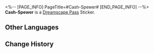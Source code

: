 <%-- [PAGE_INFO]
PageTitle=#Cash-Spewer#
[END_PAGE_INFO] --%>
{{Stub|Location information}}
{{Item Infobox
|id          = 223104
|image       = Dreamscape Pass Sticker Cash-Spewer.png
|type        = Dreamscape Pass Sticker
|type2       = Big Squanderer Stickers
|invCategory = 
|rarity      = 4
|effect      = 
|description = Digital stickers that can be used to decorate the pages of the Dreamtour Handbook. They come in many different styles.
|source1     = [[Make the Cash-Spewer spit cash]]
}}
{{Description|Do not try this at home, ordinary national economies!}}
'''Cash-Spewer''' is a [[Dreamscape Pass]] Sticker.

==Other Languages==
{{Other Languages
|en   = Cash-Spewer
|zhs  = 喷钞机
|zht  = 噴鈔機
|ja   = マネーギフター
|ko   = 머니 머신
|es   = Escupeplata
|fr   = Fontaine à sous
|ru   = Деньгомёт
|th   = เครื่องพ่นเงิน
|vi   = Máy Phun Tiền
|de   = Geldspuckmaschine
|id   = Cash-Spewer
|pt   = Caixa Eletrônico
}}

==Change History==
{{Change History|2.0}}